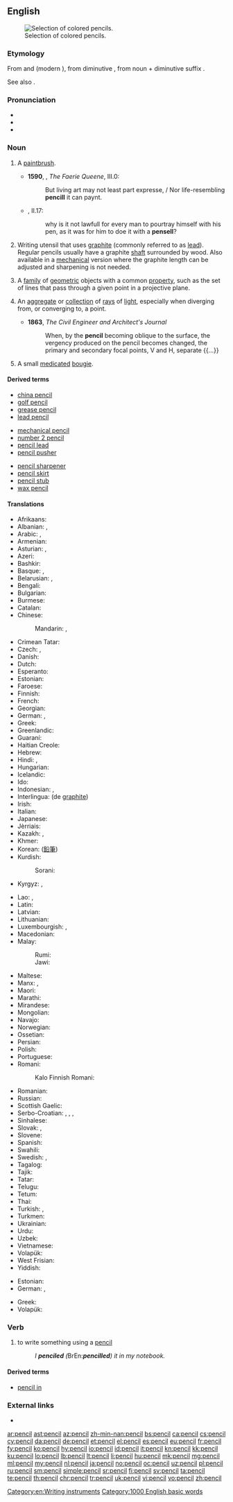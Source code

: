 ==English==
{{wikipedia}}
[[Image:Colouring pencils.jpg|thumb|Selection of colored pencils.]]

===Etymology===
From {{etyl|xno|en}} and {{etyl|fro|en}} {{term|pincil|lang=fro}} (modern {{term|pinceau||paintbrush}}), from {{etyl|la|en}} diminutive {{m|la|peniculus|gloss=brush}}, from noun {{m|la|penis|gloss=tail}} + diminutive suffix {{m|la|-culus}}.

See also {{etyl|fro|de}} {{term|pincel|lang=fro}}.

===Pronunciation===
* {{IPA|/ˈpɛnsəl/|lang=en}}
* {{audio|en-us-pencil.ogg|Audio (US)|lang=en}}
* {{rhymes|ɛnsəl|lang=en}}

===Noun===
{{en-noun}}

# {{context|obsolete|lang=en}} A [[paintbrush]].
#* '''1590''', {{w|Edmund Spenser}}, ''The Faerie Queene'', III.0:
#*: But living art may not least part expresse, / Nor life-resembling '''pencill''' it can paynt{{nb...}}.
#*{{RQ:Flr Mntgn Essays}}, II.17:
#*:why is it not lawfull for every man to pourtray himself with his pen, as it was for him to doe it with a '''pensell'''?
# Writing utensil that uses [[graphite]] (commonly referred to as [[lead]]). Regular pencils usually have a graphite [[shaft]] surrounded by wood. Also available in a [[mechanical]] version where the graphite length can be adjusted and sharpening is not needed.
# {{context|geometry|lang=en}} A [[family]] of [[geometric]] objects with a common [[property]], such as the set of lines that pass through a given point in a projective plane.
# {{context|optics|lang=en}} An [[aggregate]] or [[collection]] of [[ray]]s of [[light]], especially when diverging from, or converging to, a point.
#* '''1863''', ''The Civil Engineer and Architect's Journal''
#*: When, by the '''pencil''' becoming oblique to the surface, the vergency produced on the pencil becomes changed, the primary and secondary focal points, V and H, separate {{...}}
# {{context|medicine|archaic|lang=en}} A small [[medicated]] [[bougie]].

====Derived terms====
{{rel-top3|Terms derived from ''pencil'' (noun)}}
* [[china pencil]]
* [[golf pencil]]
* [[grease pencil]]
* [[lead pencil]]
{{rel-mid3}}
* [[mechanical pencil]]
* [[number 2 pencil]]
* [[pencil lead]]
* [[pencil pusher]]
{{rel-mid3}}
* [[pencil sharpener]]
* [[pencil skirt]]
* [[pencil stub]]
* [[wax pencil]]
{{rel-bottom}}

====Translations====
{{trans-top|graphite writing-instrument}}
* Afrikaans: {{t+|af|potlood}}
* Albanian: {{t|sq|laps}}, {{t|sq|kalem}}
* Arabic: {{t+|ar|قلم|m|tr=qálam}}, {{t|ar|قلم رصاص|m|tr=qálam raṣāṣ}}
* Armenian: {{t|hy|մատիտ|tr=matit}}
* Asturian: {{t+|ast|llapiceru|m}}, {{t+|ast|llápiz|m}}
* Azeri: {{t+|az|karandaş}}
* Bashkir: {{t|ba|ҡәләм|tr=qäläm|sc=Cyrl}}
* Basque: {{t|eu|arkatz}}, {{t|eu|lapitz}}
* Belarusian: {{t|be|аловак|m|tr=alóvak|sc=Cyrl}}, {{t|be|карандаш|m|tr=karandáš|sc=Cyrl}}
* Bengali: {{t|bn|পেনসিল|tr=pensil|sc=Beng}}
* Bulgarian: {{t+|bg|молив|m|tr=móliv}}
* Burmese: {{t+|my|ခဲတံ|tr=khe: dan|sc=Mymr}}
* Catalan: {{t+|ca|llapis|m}}
* Chinese:
*: Mandarin: {{t+|cmn|鉛筆|sc=Hani}}, {{t+|cmn|铅笔|tr=qiānbǐ|sc=Hani}}
* Crimean Tatar: {{t|crh|qarandaş}}
* Czech: {{t+|cs|tužka|f}}, {{t|cs|olůvko|n}} {{qualifier|historical}}
* Danish: {{t+|da|blyant|c}}
* Dutch: {{t+|nl|potlood|n}}
* Esperanto: {{t|eo|krajono}}
* Estonian: {{t|et|pliiats}}
* Faroese: {{t+|fo|blýantur|m}}
* Finnish: {{t+|fi|lyijykynä}}
* French: {{t+|fr|crayon|m}}
* Georgian: {{t|ka|ფანქარი|sc=Geor}}
* German: {{gloss|non-colored}} {{t+|de|Bleistift|m}}, {{gloss|colored}} {{t+|de|Buntstift|m}}
* Greek: {{t+|el|μολύβι|n|tr=molývi}}
* Greenlandic: {{t|kl|aqerluusaq}}
* Guaraní: {{t|gn|haiha}}
* Haitian Creole: {{t|ht|kreyon}}
* Hebrew: {{t+|he|עיפרון|m|alt=עִפָּרוֹן|tr=iparón}}
* Hindi: {{t|hi|पेन्सिल|f|tr=pensil}}, {{t|hi|अंकनी|f|tr=ankanī|sc=Deva}}
* Hungarian: {{t+|hu|ceruza}}
* Icelandic: {{t+|is|blýantur|m}}
* Ido: {{t+|io|krayono}}
* Indonesian: {{t+|id|pensil}}, {{t+|id|potlot}}
* Interlingua: {{t|ia|stilo}} (de [[graphite]])
* Irish: {{t|ga|peann luaidhe|m}}
* Italian: {{t+|it|matita|f}}
* Japanese: {{t+|ja|鉛筆|tr=えんぴつ, enpitsu}}
* Jèrriais: {{t|roa-jer|crèyon|m}}
* Kazakh: {{t+|kk|қалам|tr=qalam|sc=Cyrl}}, {{t|kk|қарындаш|tr=qarındaş|sc=Cyrl}}
* Khmer: {{t|km|ខ្មៅដៃ|tr=kmav day|sc=Khmr}}
* Korean: {{t+|ko|연필|sc=Hang}} ([[鉛筆]])
* Kurdish:
*: Sorani: {{t|ku|پێنووس}}
* Kyrgyz: {{t|ky|калем|tr=kalem|sc=Cyrl}}, {{t|ky|карандаш|tr=karandaş|sc=Cyrl}}
{{trans-mid}}
* Lao: {{t+|lo|ສໍ|tr=söö|sc=Laoo}}, {{t|lo|ສໍດໍາ|tr=söödam|sc=Laoo}}
* Latin: {{t+|la|plumbum}}
* Latvian: {{t|lv|zīmulis|m}}
* Lithuanian: {{t+|lt|pieštukas|m}}
* Luxembourgish: {{t+|lb|Bläistëft|n}}, {{t|lb|Kräijong|n}}
* Macedonian: {{t|mk|молив|m|tr=móliv}}
* Malay:
*: Rumi: {{t+|ms|pensel}}
*: Jawi: {{t|ms|ڤينسيل}}
* Maltese: {{t|mt|lapes|m}}
* Manx: {{t|gv|penn leoaie|m}}, {{t|gv|pensyl|m}}
* Maori: {{t|mi|pene rākau}}
* Marathi: {{t|mr|पेन्सिल|sc=Deva}}
* Mirandese: {{t|mwl|lhápeç}}
* Mongolian: {{t|mn|харандаа|tr=harandaa|sc=Cyrl}}
* Navajo: {{t|nv|beeʼakʼeʼelchíhí}}
* Norwegian: {{t+|no|blyant}}
* Ossetian: {{t|os|кърандас|tr=kʺrandas|sc=Cyrl}}
* Persian: {{t+|fa|مداد|tr=medâd}}
* Polish: {{t+|pl|ołówek|m}}
* Portuguese: {{t+|pt|lápis|m}}
* Romani:
*: Kalo Finnish Romani: {{t|rmf|blyijako ranniboskero}}
* Romanian: {{t+|ro|creion|n}}
* Russian: {{t+|ru|карандаш|m|tr=karandáš}}
* Scottish Gaelic: {{t|gd|peansail|m}}
* Serbo-Croatian: {{t+|sh|olovka|f}}, {{t+|sh|pisaljka|f}}, {{t|sh|оловка|f}}, {{t|sh|писаљка|f}}
* Sinhalese: {{t+|si|පැන්සල|tr=pänsala|sc=Sinh}}
* Slovak: {{t|sk|ceruza}}, {{t|sk|ceruzka|f}}
* Slovene: {{t+|sl|svinčnik|m}}
* Spanish: {{t+|es|lápiz|m}}
* Swahili: {{t|sw|penseli}}
* Swedish: {{t+|sv|blyertspenna|c}}, {{t+|sv|penna|c}}
* Tagalog: {{t|tl|lapis}}
* Tajik: {{t+|tg|қалам|tr=qalam|sc=Cyrl}}
* Tatar: {{t+|tt|каләм|tr=qaläm|sc=Cyrl}}
* Telugu: {{t+|te|పెన్సిలు|tr=pensilu}}
* Tetum: {{t|tet|lapis}}
* Thai: {{t|th|ดินสอ|tr=dinsǎaw|sc=Thai}}
* Turkish: {{t+|tr|kalem}}, {{t|tr|karakalem}}
* Turkmen: {{t|tk|galam}}
* Ukrainian: {{t+|uk|олівець|m|tr=olivéc'|sc=Cyrl}}
* Urdu: {{t|ur|پنسل|f|tr=pensil|sc=ur-Arab}}
* Uzbek: {{t+|uz|qalam}}
* Vietnamese: {{t+|vi|bút chì}}
* Volapük: {{t+|vo|stib}}
* West Frisian: {{t+|fy|potlead|n}}
* Yiddish: {{t|yi|בלײַער|m|tr=blayer|sc=Hebr}}
{{trans-bottom}}

{{trans-top|slate writing-instrument}}
* Estonian: {{t|et|krihvel}}
* German: {{t+|de|Griffel|m}}, {{t|de|Tafelstift|m}}
{{trans-mid}}
* Greek: {{t+|el|κοντύλι|n|sc=Grek}}
* Volapük: {{t+|vo|gliv}}
{{trans-bottom}}

===Verb===
{{en-verb|pencils|pencilling|pres_ptc_qual=UK|pres_ptc2=penciling|pres_ptc2_qual=US|pencilled|past_qual=UK|past2=penciled|past2_qual=US}}

# to write something using a [[pencil]]
#: ''I '''penciled''' (''BrEn:'' '''pencilled''') it in my notebook.''

====Derived terms====
* [[pencil in]]

===External links===
* {{pedialite}}

[[Category:en:Writing instruments]]

[[Category:1000 English basic words]]

[[ar:pencil]]
[[ast:pencil]]
[[az:pencil]]
[[zh-min-nan:pencil]]
[[bs:pencil]]
[[ca:pencil]]
[[cs:pencil]]
[[cy:pencil]]
[[da:pencil]]
[[de:pencil]]
[[et:pencil]]
[[el:pencil]]
[[es:pencil]]
[[eu:pencil]]
[[fr:pencil]]
[[fy:pencil]]
[[ko:pencil]]
[[hy:pencil]]
[[io:pencil]]
[[id:pencil]]
[[it:pencil]]
[[kn:pencil]]
[[kk:pencil]]
[[ku:pencil]]
[[lo:pencil]]
[[lb:pencil]]
[[lt:pencil]]
[[li:pencil]]
[[hu:pencil]]
[[mk:pencil]]
[[mg:pencil]]
[[ml:pencil]]
[[my:pencil]]
[[nl:pencil]]
[[ja:pencil]]
[[no:pencil]]
[[oc:pencil]]
[[uz:pencil]]
[[pl:pencil]]
[[ru:pencil]]
[[sm:pencil]]
[[simple:pencil]]
[[sr:pencil]]
[[fi:pencil]]
[[sv:pencil]]
[[ta:pencil]]
[[te:pencil]]
[[th:pencil]]
[[chr:pencil]]
[[tr:pencil]]
[[uk:pencil]]
[[vi:pencil]]
[[vo:pencil]]
[[zh:pencil]]
